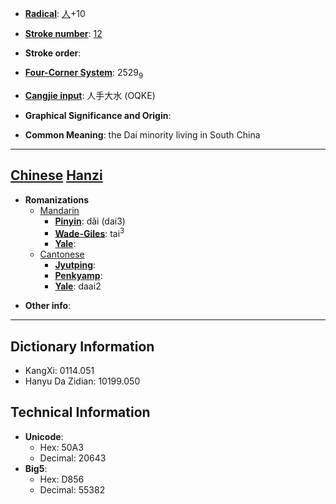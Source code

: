 * '''[[Wiktionary:Chinese radical index| Radical]]''': [[Wiktionary:Chinese radical index 人|人]]+10

* '''[[Wiktionary:Chinese total strokes index|Stroke number]]''': [[Wiktionary:Chinese total strokes index 12|12]]

* '''Stroke order''': 

* '''[[Wiktionary:Chinese four corner index|Four-Corner System]]''': 2529<sub>9</sub>

* '''[[Wiktionary:Chinese Cangjie index|Cangjie input]]''': 人手大水 (OQKE)

* '''Graphical Significance and Origin''': 

* '''Common Meaning''': the Dai minority living in South China

----

== [[Chinese]] [[Hanzi]] ==

* '''Romanizations'''
** [[Mandarin]]
*** '''[[Pinyin]]''': dǎi (dai3)
*** '''[[Wade-Giles]]''': tai<sup>3</sup>
*** '''[[Yale]]''': 
**[[Cantonese]]
***'''[[Jyutping]]''':
***'''[[Penkyamp]]''': 
***'''[[Yale]]''': daai2

* '''Other info''': 

----

== Dictionary Information ==

* KangXi: 0114.051
* Hanyu Da Zidian: 10199.050

== Technical Information ==

* '''Unicode''':
** Hex: 50A3
** Decimal: 20643
* '''Big5''':
** Hex: D856
** Decimal: 55382